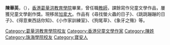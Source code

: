 '''陳華英'''，（{{bd|1946年|}}），[[葛量洪教育學院|香港葛量洪教育學院]]畢業，曾任職[[教師|教師]]，課餘寫作兒童文學作品，屢獲兒童文學創作獎。現移居[[加拿大|加拿大]]。作品有《尋找螢火蟲的日子》、《跳跳蹦蹦的日子》、《得意東西話你知》、《小作家訓練室》、《狗尾草》、《象牙之殤》等。


[[Category:葛量洪教育學院校友|Category:葛量洪教育學院校友]]
[[Category:香港兒童文學作家|Category:香港兒童文學作家]]
[[Category:陳姓|Category:陳姓]]
[[Category:珠海學院校友|Category:珠海學院校友]]
[[Category:寶安人|Category:寶安人]]


{{香港人物小作品}}
